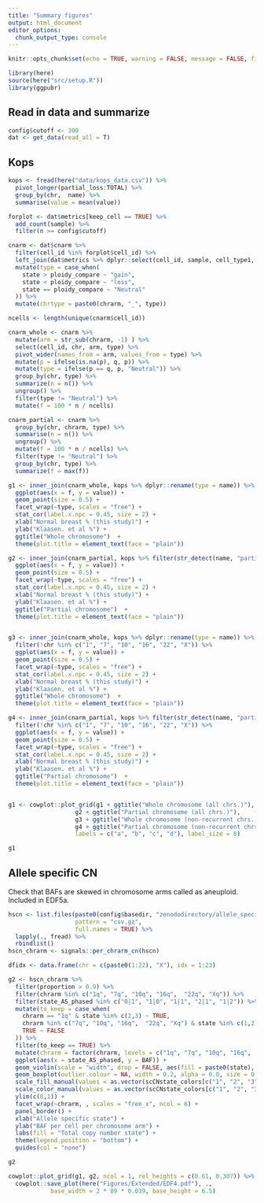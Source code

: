 ```yaml
---
title: "Summary figures"
output: html_document
editor_options: 
  chunk_output_type: console
---
```


```r
knitr::opts_chunk$set(echo = TRUE, warning = FALSE, message = FALSE, fig.width=7.08, fig.height=6.69)
```

```r
library(here)
source(here("src/setup.R"))
library(ggpubr)
```

## Read in data and summarize

```r
config$cutoff <- 300
dat <- get_data(read_all = T)
```

## Kops

```r
kops <- fread(here("data/kops_data.csv")) %>% 
  pivot_longer(partial_loss:TOTAL) %>% 
  group_by(chr,  name) %>% 
  summarise(value = mean(value))

forplot <- dat$metrics[keep_cell == TRUE] %>% 
  add_count(sample) %>% 
  filter(n >= config$cutoff)

cnarm <- dat$cnarm %>% 
  filter(cell_id %in% forplot$cell_id) %>% 
  left_join(dat$metrics %>% dplyr::select(cell_id, sample, cell_type1, genotype, organoid)) %>% 
  mutate(type = case_when(
    state > ploidy_compare ~ "gain",
    state < ploidy_compare ~ "loss",
    state == ploidy_compare ~ "Neutral"
  )) %>% 
  mutate(chrtype = paste0(chrarm, "_", type))

ncells <- length(unique(cnarm$cell_id))

cnarm_whole <- cnarm %>% 
  mutate(arm = str_sub(chrarm, -1) ) %>% 
  select(cell_id, chr, arm, type) %>% 
  pivot_wider(names_from = arm, values_from = type) %>% 
  mutate(p = ifelse(is.na(p), q, p)) %>% 
  mutate(type = ifelse(p == q, p, "Neutral")) %>% 
  group_by(chr, type) %>% 
  summarize(n = n()) %>% 
  ungroup() %>% 
  filter(type != "Neutral") %>% 
  mutate(f = 100 * n / ncells)

cnarm_partial <- cnarm %>% 
  group_by(chr, chrarm, type) %>% 
  summarise(n = n()) %>% 
  ungroup() %>% 
  mutate(f = 100 * n / ncells) %>% 
  filter(type != "Neutral") %>% 
  group_by(chr, type) %>% 
  summarize(f = max(f))

g1 <- inner_join(cnarm_whole, kops %>% dplyr::rename(type = name)) %>% 
  ggplot(aes(x = f, y = value)) +
  geom_point(size = 0.5) +
  facet_wrap(~type, scales = "free") +
  stat_cor(label.x.npc = 0.45, size = 2) +
  xlab("Normal breast % (this study)") +
  ylab("Klaasen. et al %") +
  ggtitle("Whole chromosome")  +
  theme(plot.title = element_text(face = "plain"))

g2 <- inner_join(cnarm_partial, kops %>% filter(str_detect(name, "partial")) %>% mutate(name = str_remove(name, "partial_")) %>%  dplyr::rename(type = name)) %>% 
  ggplot(aes(x = f, y = value)) +
  geom_point(size = 0.5) +
  facet_wrap(~type, scales = "free") +
  stat_cor(label.x.npc = 0.45, size = 2) +
  xlab("Normal breast % (this study)") +
  ylab("Klaasen. et al %") +
  ggtitle("Partial chromosome")  +
  theme(plot.title = element_text(face = "plain"))


g3 <- inner_join(cnarm_whole, kops %>% dplyr::rename(type = name)) %>% 
  filter(!chr %in% c("1", "7", "10", "16", "22", "X")) %>% 
  ggplot(aes(x = f, y = value)) +
  geom_point(size = 0.5) +
  facet_wrap(~type, scales = "free") +
  stat_cor(label.x.npc = 0.45, size = 2) +
  xlab("Normal breast % (this study)") +
  ylab("Klaasen. et al %") +
  ggtitle("Whole chromosome")  +
  theme(plot.title = element_text(face = "plain"))

g4 <- inner_join(cnarm_partial, kops %>% filter(str_detect(name, "partial")) %>% mutate(name = str_remove(name, "partial_")) %>%  dplyr::rename(type = name)) %>% 
  filter(!chr %in% c("1", "7", "10", "16", "22", "X")) %>% 
  ggplot(aes(x = f, y = value)) +
  geom_point(size = 0.5) +
  facet_wrap(~type, scales = "free") +
  stat_cor(label.x.npc = 0.45, size = 2) +
  xlab("Normal breast % (this study)") +
  ylab("Klaasen. et al %") +
  ggtitle("Partial chromosome")  +
  theme(plot.title = element_text(face = "plain"))


g1 <- cowplot::plot_grid(g1 + ggtitle("Whole chromosome (all chrs.)"), 
                   g2 + ggtitle("Partial chromosome (all chrs.)"),
                   g3 + ggtitle("Whole chromosome (non-recurrent chrs.)"), 
                   g4 + ggtitle("Partial chromosome (non-recurrent chrs.)"), 
                   labels = c("a", "b", "c", "d"), label_size = 8)
```

```r
g1
```

## Allele specific CN

Check that BAFs are skewed in chromosome arms called as aneuploid. Included in EDF5a.

```r
hscn <- list.files(paste0(config$basedir, "zenododirectory/allele_specific_cn/"), 
                   pattern = "csv.gz",
                   full.names = TRUE) %>% 
  lapply(., fread) %>% 
  rbindlist()
hscn_chrarm <- signals::per_chrarm_cn(hscn)

dfidx <- data.frame(chr = c(paste0(1:22), "X"), idx = 1:23)

g2 <- hscn_chrarm %>% 
  filter(proportion > 0.9) %>% 
  filter(chrarm %in% c("1q", "7q", "10q", "16q",  "22q", "Xq")) %>% 
  filter(state_AS_phased %in% c("0|1", "1|0", "1|1", "2|1", "1|2")) %>% 
  mutate(to_keep = case_when(
    chrarm == "1q" & state %in% c(2,3) ~ TRUE,
    chrarm %in% c("7q", "10q", "16q",  "22q", "Xq") & state %in% c(1,2) ~ TRUE,
    TRUE ~ FALSE
  )) %>% 
  filter(to_keep == TRUE) %>% 
  mutate(chrarm = factor(chrarm, levels = c("1q", "7q", "10q", "16q",  "22q", "Xq"))) %>% 
  ggplot(aes(x = state_AS_phased, y = BAF)) +
  geom_violin(scale = "width", drop = FALSE, aes(fill = paste0(state), col = paste0(state))) +
  geom_boxplot(outlier.colour = NA, width = 0.2, alpha = 0.0, size = 0.25) +
  scale_fill_manual(values = as.vector(scCNstate_colors[c("1", "2", "3")])) +
  scale_color_manual(values = as.vector(scCNstate_colors[c("1", "2", "3")])) +
  ylim(c(0,1)) +
  facet_wrap(~chrarm, , scales = "free_x", ncol = 6) +
  panel_border() +
  xlab("Allele specific state") +
  ylab("BAF per cell per chromosome arm") +
  labs(fill = "Total copy number state") +
  theme(legend.position = "bottom") +
  guides(col = "none")

```

```r
g2

```

```r
cowplot::plot_grid(g1, g2, ncol = 1, rel_heights = c(0.61, 0.307)) %>% 
  cowplot::save_plot(here("Figures/Extended/EDF4.pdf"), ., 
            base_width = 2 * 89 * 0.039, base_height = 6.5)

```




